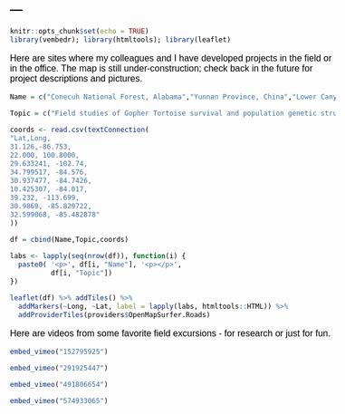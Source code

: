 ---
---

```r
knitr::opts_chunk$set(echo = TRUE)
library(vembedr); library(htmltools); library(leaflet)
```

<link rel="stylesheet" href="styles.css" type="text/css">

<style type="text/css">
body{ /* Normal  */ font-size: 16px; font-family: Arial; color:black}
td {  /* Table  */ font-size: 8px;}
h1.title {font-size: 38px; color: DarkRed;}
h1 { /* Header 1 */ font-size: 28px; color: Black;}
h2 { /* Header 2 */ font-size: 22px; color: Black;}
h3 { /* Header 3 */ font-size: 18px; color: Black;}
code.r{ /* Code block */ font-size: 12px;}
pre { /* Code block - determines code spacing between lines */ font-size: 14px;}
</style>
Here are sites where my colleagues and I have developed projects in the field or in the office. The map is still under-construction; check back in the future for project descriptions and pictures.

```r

Name = c("Conecuh National Forest, Alabama","Yunnan Province, China","Lower Canyons of the Rio Grande","Blue Ridge Mountains","Spring Creek, Georgia","La Selva Biological Station, Costa Rica","Conger Mountain, Utah", "Choctawhatchee River, Florida", "Auburn University Museum of Natural History")

Topic = c("Field studies of Gopher Tortoise survival and population genetic structure; reintroduction of an endangered snake","Biodiversity surveys of reptiles and bats in karst caves","Formative wilderness adventure","Phylogenetic studies of salamanders","Demographic studies of Alligator Snapping Turtles","Field studies and experimental manipulations of frog and lizard population regulation","Feral horse demographic research","Studies of hybridizing freshwater turtles","Taxonomic and phylogenetic studies of amphibians and reptiles")

coords <- read.csv(textConnection(
"Lat,Long, 
31.126,-86.753, 
22.000, 100.8000,
29.633241, -102.74,
34.799517, -84.576,
30.937477, -84.7426,
10.425307, -84.017,
39.232, -113.699,
30.9869, -85.829722,
32.599068, -85.482878"
))

df = cbind(Name,Topic,coords)

labs <- lapply(seq(nrow(df)), function(i) {
  paste0( '<p>', df[i, "Name"], '<p></p>', 
          df[i, "Topic"]) 
})

leaflet(df) %>% addTiles() %>%
  addMarkers(~Long, ~Lat, label = lapply(labs, htmltools::HTML)) %>%
  addProviderTiles(providers$OpenMapSurfer.Roads)
```

Here are videos from some favorite field excursions - for research or just for fun.  

```r
embed_vimeo("152795925")

embed_vimeo("291925447")

embed_vimeo("491806654")

embed_vimeo("574933065")
```
